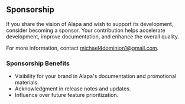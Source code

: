 ## Sponsorship

If you share the vision of Alapa and wish to support its development, consider becoming a sponsor. Your contribution helps accelerate development, improve documentation, and enhance the overall quality.

For more information, contact [michael4dominion1@gmail.com](mailto::michael4dominion1@gmail.com).

### Sponsorship Benefits

- Visibility for your brand in Alapa's documentation and promotional materials.
- Acknowledgment in release notes and updates.
- Influence over future feature prioritization.

